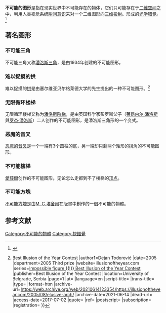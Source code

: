 {{refimprove|time=2016-08-07T04:14:10+00:00}}
{{noteTA
|1=zh-hans:彭罗斯; zh-hant:潘洛斯; 
}}
'''不可能的图形'''是指在现实世界中不可能存在的物体，它们只可能存在于[[二维空间|二维空间]]之中，利用人类视觉系统[[瞬间意识|瞬间意识]]来对一个二维图形向[[三维投射|三维投射]]。形成的[[光学错觉|光学错觉]]。<ref>{{cite web|author1=aomicom|title=不可能图形,眼见不一定为实|url=http://www.yi2.net/article/201606/13115.html|website=www.yi2.net|publisher=奥秘世界|accessdate=2017-07-02|ref=2016-06-12|archive-date=2019-05-12|archive-url=https://web.archive.org/web/20190512020905/http://www.yi2.net/article/201606/13115.html}}</ref>

== 著名图形 ==
{{Gallery
|width=160 | height=160
|align=center
|File:Reutersvärd’s triangle.svg|[[潘洛斯三角|不可能三角]]
|File:Impossible staircase.svg|[[潘洛斯阶梯|無限循環樓梯]]
|File:Poiuyt.svg|[[魔鬼叉子|恶魔的音叉]]
|File:Impossible cube illusion angle.svg|[[不可能方塊|不可能方塊]]
}}

=== 不可能三角 ===
不可能三角又称[[潘洛斯三角|潘洛斯三角]]，是由{{tsl|en|Oscar Reutersvärd|奥斯卡·雷乌特斯瓦德}}1934年创建的不可能图形。

=== 难以捉摸的拱 ===
难以捉摸的[[拱|拱]]是由塞尔维亚贝尔格莱德大学的{{tsl|en|Dejan Todorović|德杨·托多罗维奇}}先生提出的一种不可能图形。<ref>{{cite web |url=http://illusionoftheyear.com/2005/08/elusive-arch/ |title=Elusive Arch {{!}} Best Illusion of the Year Contest |author1=Dejan Todorović |date=2005 |department=2005 Third prize |website=illusionoftheyear.com |series=[http://illusionoftheyear.com/tag/impossible-figure/ Impossible figure {{!}} Best Illusion of the Year Contest] |publisher=Best Illusion of the Year Contest |location=University of Belgrade, Serbia |page=1 |at= |language=en |script-title= |trans-title= |type= |format=htm |archive-url=https://web.archive.org/web/20210614123354/https://illusionoftheyear.com/2005/08/elusive-arch/ |archive-date=2021-06-14 |dead-url= |access-date=2017-07-02 |quote= |ref= |postscript= |subscription= |registration= }}</ref>

=== 无限循环楼梯 ===
无限循环楼梯又称为[[潘洛斯阶梯|潘洛斯阶梯]]，是由英国科学家彭罗斯父子（[[莱昂内尔·彭罗斯|莱昂内尔·潘洛斯]]與[[罗杰·潘洛斯|罗杰·潘洛斯]]）二人创作的不可能图形，是潘洛斯三角形的一个变式。

=== 恶魔的音叉 ===
[[魔鬼叉子|恶魔的音叉]]是一个一端有3个圆柱的底，另一端却只剩两个矩形的拐角的不可能图形。

=== 不可能樓梯 ===
[[莫里茲·柯尼利斯·艾雪|愛薛爾]]创作的不可能图形，无论怎么走都到不了楼梯的[[頂點_(幾何)|顶点]]。{{Better source|reason=此處原本引用360doc為來源，為不可靠來源|date=2019年4月}}

=== 不可能方塊 ===
[[不可能方塊|不可能方塊]]是由[[M._C.埃舍爾|M. C.埃舍爾]]在版畫{{link-en|望楼 (M. C.埃舍爾)|Belvedere (M. C. Escher)|望楼}}中創作的一個不可能的物體。

== 参考文献 ==
{{Reflist}}

{{視錯覺}}

[[Category:不可能的物體|Category:不可能的物體]]
[[Category:視錯覺|Category:視錯覺]]